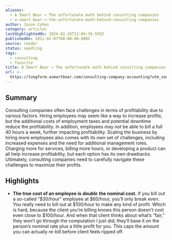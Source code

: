 ```yaml
---
aliases:
  - A Smart Bear » The unfortunate math behind consulting companies
  - a-smart-bear-»-the-unfortunate-math-behind-consulting-companies
author: Jason Cohen
category: articles
lastHighlightedOn: 2024-02-26T12:04:39.559Z
publishedOn: 2011-02-07T00:00:00.000Z
source: reader
status: seedling
tags:
  - consulting
  - favorite
title: A Smart Bear » The unfortunate math behind consulting companies
url: >-
  https://longform.asmartbear.com/consulting-company-accounting?utm_source=convertkit&utm_medium=email&utm_campaign=asmartbear_newsletter
---
```

## Summary

Consulting companies often face challenges in terms of profitability due to various factors. Hiring employees may seem like a way to increase profits, but the additional costs of employment taxes and potential downtime reduce the profitability. In addition, employees may not be able to bill a full 40 hours a week, further impacting profitability. Scaling the business by hiring more employees also comes with its own set of challenges, including increased expenses and the need for additional management roles. Charging more for services, billing more hours, or developing a product can all help increase profitability, but each option has its own drawbacks. Ultimately, consulting companies need to carefully navigate these challenges to maximize their profits.

## Highlights

- **The true cost of an employee is** _**double**_ **the nominal cost.** If you bill out a so-called “$30/hour” employee at $60/hour, you’ll only break even. You really need to bill out at $100/hour to make any kind of profit.
  Which is hard, because the client you’re billing knows this person doesn’t cost even close to $100/hour. And when that client thinks about what’s “fair,” they won’t go through the computation I just did; they’ll base it on the person’s nominal rate plus a little profit for you. This caps the amount you can actually re-bill before client feels ripped off.
